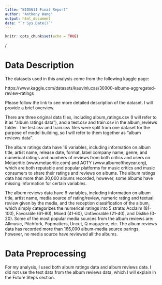 ```yaml
---
title: "BIOS611 Final Report"
author: "Anthony Wang"
output: html_document
date: "`r Sys.Date()`"
---
```


```r
knitr::opts_chunk$set(echo = TRUE)
```

/  

# Data Description

The datasets used in this analysis come from the following kaggle page:

https://www.kaggle.com/datasets/kauvinlucas/30000-albums-aggregated-review-ratings

Please follow the link to see more detailed description of the dataset. I will provide a brief overview. 

There are three original data files, including album_ratings.csv (I will refer to it as "album ratings data"), and a test.csv and train.csv in the album_reviews folder. The test.csv and train.csv files were split from one dataset for the purpose of model building, so I will refer to them together as "album reviews data". 

The album ratings data have 16 variables, including information on album title, artist name, release date, format, label company name, genre, and numerical ratings and numbers of reviews from both critics and users on Metacritic (www.metacritic.com) and AOTY (www.albumoftheyear.org), which are both reputable and popular platforms for music critics and music consumers to share their ratings and reviews on albums. The album ratings data has more than 30,000 albums recorded, however, some albums have missing information for certain variables. 

The album reviews data have 6 variables, including information on album title, artist name, media source of rating/review, numeric rating and textual review given by the media, and the reception classification of the album, which simply categorizes the numerical ratings into 5 strata: Acclaim (81-100), Favorable (61-80), Mixed (41-60), Unfavorable (21-40), and Dislike (0-20). Some of the most popular media sources from the album reviews are: Allmusic, Pitchfork, Popmatters, Uncut, Q magazine, etc. The album reviews data has recorded more than 166,000 album-media source parings, however, no media source have reviewed all the albums. 

# Data Preprocessing

For my analysis, I used both album ratings data and album reviews data. I did not use the text data from the album reviews data, which I will explain in the Future Steps section. 

